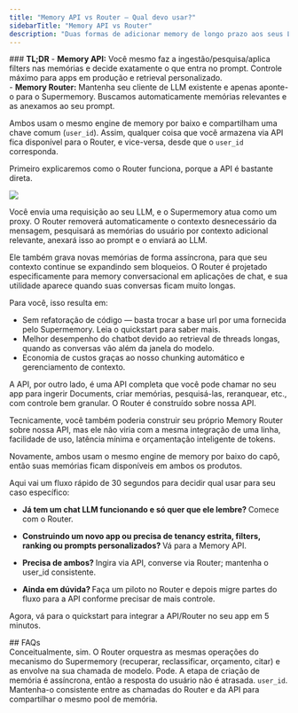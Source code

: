 ```yaml
---
title: "Memory API vs Router — Qual devo usar?"
sidebarTitle: "Memory API vs Router"
description: "Duas formas de adicionar memory de longo prazo aos seus LLMs. Mesmo engine por baixo do capô. Escolha velocidade (Router) ou controle (Memory API), ou use ambos juntos."
---
```


<Tip>
### <strong>TL;DR</strong>
- <strong>Memory API:</strong> Você mesmo faz a ingestão/pesquisa/aplica filters nas memórias e decide exatamente o que entra no prompt. Controle máximo para apps em produção e retrieval personalizado. <br/>
- <strong>Memory Router:</strong> Mantenha seu cliente de LLM existente e apenas aponte-o para o Supermemory. Buscamos automaticamente memórias relevantes e as anexamos ao seu prompt. <br />

Ambos usam o mesmo engine de memory por baixo e compartilham uma chave comum (`user_id`). Assim, qualquer coisa que você armazena via API fica disponível para o Router, e vice-versa, desde que o `user_id` corresponda.
</Tip>

Primeiro explicaremos como o Router funciona, porque a API é bastante direta.

![](./images/infinite-context.png)

Você envia uma requisição ao seu LLM, e o Supermemory atua como um proxy. O Router removerá automaticamente o contexto desnecessário da mensagem, pesquisará as memórias do usuário por contexto adicional relevante, anexará isso ao prompt e o enviará ao LLM. 

Ele também grava novas memórias de forma assíncrona, para que seu contexto continue se expandindo sem bloqueios. O Router é projetado especificamente para memory conversacional em aplicações de chat, e sua utilidade aparece quando suas conversas ficam muito longas.

Para você, isso resulta em:

- Sem refatoração de código — basta trocar a base url por uma fornecida pelo Supermemory. Leia o quickstart para saber mais.
- Melhor desempenho do chatbot devido ao retrieval de threads longas, quando as conversas vão além da janela do modelo.
- Economia de custos graças ao nosso chunking automático e gerenciamento de contexto.

A API, por outro lado, é uma API completa que você pode chamar no seu app para ingerir Documents, criar memórias, pesquisá-las, reranquear, etc., com controle bem granular. O Router é construído sobre nossa API.

Tecnicamente, você também poderia construir seu próprio Memory Router sobre nossa API, mas ele não viria com a mesma integração de uma linha, facilidade de uso, latência mínima e orçamentação inteligente de tokens.

Novamente, ambos usam o mesmo engine de memory por baixo do capô, então suas memórias ficam disponíveis em ambos os produtos.

Aqui vai um fluxo rápido de 30 segundos para decidir qual usar para seu caso específico:

- <strong> Já tem um chat LLM funcionando e só quer que ele lembre? </strong> Comece com o Router.


- <strong> Construindo um novo app ou precisa de tenancy estrita, filters, ranking ou prompts personalizados? </strong> Vá para a Memory API.


- <strong> Precisa de ambos? </strong> Ingira via API, converse via Router; mantenha o user_id consistente.


- <strong> Ainda em dúvida? </strong> Faça um piloto no Router e depois migre partes do fluxo para a API conforme precisar de mais controle.

Agora, vá para o quickstart para integrar a API/Router no seu app em 5 minutos.

<div id="faqs">
  ## FAQs
</div>

<AccordionGroup>
  <Accordion title="O Router está apenas chamando a Memory API nos bastidores?">
    Conceitualmente, sim. O Router orquestra as mesmas operações do mecanismo do Supermemory (recuperar, reclassificar, orçamento, citar) e as envolve na sua chamada de modelo.
  </Accordion>
  <Accordion title="O Router armazena novas memórias automaticamente?">
    Pode. A etapa de criação de memória é assíncrona, então a resposta do usuário não é atrasada.
  </Accordion>
  <Accordion title="O que identifica a memória do usuário entre o Router e a API?">
    <code>user_id</code>. Mantenha-o consistente entre as chamadas do Router e da API para compartilhar o mesmo pool de memória.
  </Accordion>
</AccordionGroup>